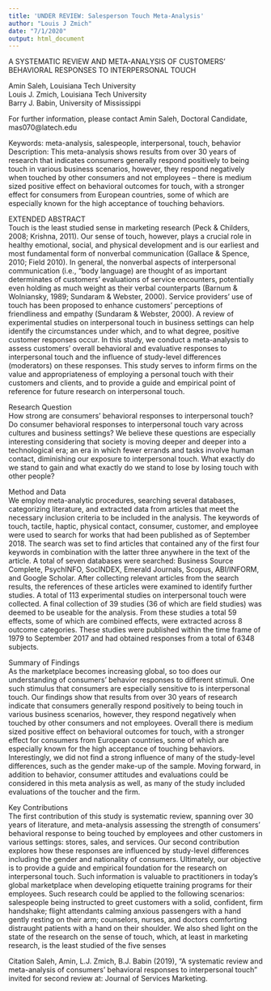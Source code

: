 ```yaml
---
title: 'UNDER REVIEW: Salesperson Touch Meta-Analysis'
author: "Louis J Zmich"
date: "7/1/2020"
output: html_document
---
```


A SYSTEMATIC REVIEW AND META-ANALYSIS OF CUSTOMERS’ BEHAVIORAL 
RESPONSES TO INTERPERSONAL TOUCH  
 
Amin Saleh, Louisiana Tech University  
Louis J. Zmich, Louisiana Tech University  
Barry J. Babin, University of Mississippi  


For further information, please contact Amin Saleh, Doctoral Candidate, mas070@latech.edu 

 
Keywords: meta-analysis, salespeople, interpersonal, touch, behavior 
Description: This meta-analysis shows results from over 30 years of research that indicates 
consumers generally respond positively to being touch in various business scenarios, however, 
they respond negatively when touched by other consumers and not employees – there is medium 
sized positive effect on behavioral outcomes for touch, with a stronger effect for consumers from 
European countries, some of which are especially known for the high acceptance of touching 
behaviors. 
 
EXTENDED ABSTRACT  
Touch is the least studied sense in marketing research (Peck & Childers, 2008; Krishna, 2011). 
Our sense of touch, however, plays a crucial role in healthy emotional, social, and physical 
development and is our earliest and most fundamental form of nonverbal communication 
(Gallace & Spence, 2010; Field 2010). In general, the nonverbal aspects of interpersonal 
communication (i.e., “body language) are thought of as important determinates of customers’ 
evaluations of service encounters, potentially even holding as much weight as their verbal 
counterparts (Barnum & Wolniansky, 1989; Sundaram & Webster, 2000). Service providers’ use 
of touch has been proposed to enhance customers’ perceptions of friendliness and empathy 
(Sundaram & Webster, 2000). A review of experimental studies on interpersonal touch in 
business settings can help identify the circumstances under which, and to what degree, positive 
customer responses occur. In this study, we conduct a meta-analysis to assess customers’ overall 
behavioral and evaluative responses to interpersonal touch and the influence of study-level 
differences (moderators) on these responses. This study serves to inform firms on the value and 
appropriateness of employing a personal touch with their customers and clients, and to provide a 
guide and empirical point of reference for future research on interpersonal touch. 
 
Research Question  
How strong are consumers’ behavioral responses to interpersonal touch? Do consumer 
behavioral responses to interpersonal touch vary across cultures and business settings? We 
believe these questions are especially interesting considering that society is moving deeper and 
deeper into a technological era; an era in which fewer errands and tasks involve human contact, 
diminishing our exposure to interpersonal touch. What exactly do we stand to gain and what 
exactly do we stand to lose by losing touch with other people? 
 
 
Method and Data  
We employ meta-analytic procedures, searching several databases, categorizing literature, and 
extracted data from articles that meet the necessary inclusion criteria to be included in the 
analysis. The keywords of touch, tactile, haptic, physical contact, consumer, customer, and 
employee were used to search for works that had been published as of September 2018. The 
search was set to find articles that contained any of the first four keywords in combination with 
the latter three anywhere in the text of the article. A total of seven databases were searched: 
Business Source Complete, PsychINFO, SocINDEX, Emerald Journals, Scopus, ABI/INFORM, 
and Google Scholar. After collecting relevant articles from the search results, the references of 
these articles were examined to identify further studies. A total of 113 experimental studies on 
interpersonal touch were collected. A final collection of 39 studies (36 of which are field 
studies) was deemed to be useable for the analysis. From these studies a total 59 effects, some of 
which are combined effects, were extracted across 8 outcome categories. These studies were 
published within the time frame of 1979 to September 2017 and had obtained responses from a 
total of 6348 subjects.  
 
Summary of Findings  
As the marketplace becomes increasing global, so too does our understanding of consumers’ 
behavior responses to different stimuli. One such stimulus that consumers are especially 
sensitive to is interpersonal touch. Our findings show that results from over 30 years of research 
indicate that consumers generally respond positively to being touch in various business 
scenarios, however, they respond negatively when touched by other consumers and not 
employees. Overall there is medium sized positive effect on behavioral outcomes for touch, with 
a stronger effect for consumers from European countries, some of which are especially known 
for the high acceptance of touching behaviors. Interestingly, we did not find a strong influence of 
many of the study-level differences, such as the gender make-up of the sample. Moving forward, 
in addition to behavior, consumer attitudes and evaluations could be considered in this meta
analysis as well, as many of the study included evaluations of the toucher and the firm. 
 
Key Contributions  
The first contribution of this study is systematic review, spanning over 30 years of literature, and 
meta-analysis assessing the strength of consumers’ behavioral response to being touched by 
employees and other customers in various settings: stores, sales, and services. Our second 
contribution explores how these responses are influenced by study-level differences including 
the gender and nationality of consumers. Ultimately, our objective is to provide a guide and 
empirical foundation for the research on interpersonal touch. Such information is valuable to 
practitioners in today's global marketplace when developing etiquette training programs for their 
employees. Such research could be applied to the following scenarios: salespeople being 
instructed to greet customers with a solid, confident, firm handshake; flight attendants calming 
anxious passengers with a hand gently resting on their arm; counselors, nurses, and doctors 
comforting distraught patients with a hand on their shoulder. We also shed light on the state of 
the research on the sense of touch, which, at least in marketing research, is the least studied of 
the five senses

Citation
Saleh, Amin, L.J. Zmich, B.J. Babin (2019), “A systematic review and meta-analysis of consumers' behavioral responses to interpersonal touch” invited for second review at: Journal of Services Marketing. 
